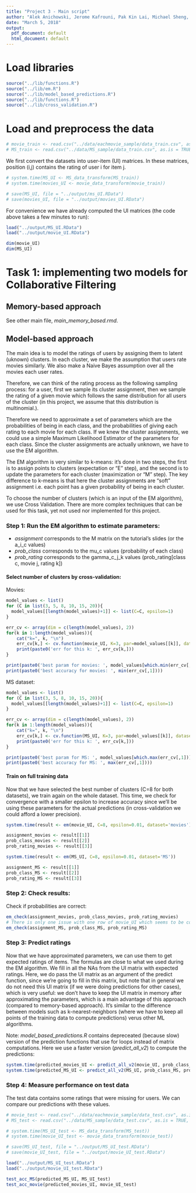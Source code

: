 ```yaml
---
title: "Project 3 - Main script"
author: "Alek Anichowski, Jerome Kafrouni, Pak Kin Lai, Michael Sheng, Chunzi Wang"
date: "March 5, 2018"
output:
  pdf_document: default
  html_document: default
---
```


# Load libraries

```r
source("../lib/functions.R")
source("../lib/em.R")
source("../lib/model_based_predictions.R")
source("../lib/functions.R")
source("../lib/cross_validation.R")
```

# Load and preprocess the data

```r
# movie_train <- read.csv("../data/eachmovie_sample/data_train.csv", as.is = TRUE, header = TRUE)
# MS_train <- read.csv("../data/MS_sample/data_train.csv", as.is = TRUE, header = TRUE)
```

We first convert the datasets into user-item (UI) matrices. In these matrices, position (i,j) contains the rating of user i for item j.

```r
# system.time(MS_UI <- MS_data_transform(MS_train))
# system.time(movies_UI <- movie_data_transform(movie_train))

# save(MS_UI, file = "../output/ms_UI.RData")
# save(movies_UI, file = "../output/movies_UI.RData")
```

For convenience we have already computed the UI matrices (the code above takes a few minutes to run):

```r
load("../output/MS_UI.RData")
load("../output/movie_UI.RData")
```


```r
dim(movie_UI)
dim(MS_UI)
```

# Task 1: implementing two models for Collaborative Filtering

## Memory-based approach

See other main file, *main_memory_based.rmd*.

## Model-based approach

The main idea is to model the ratings of users by assigning them to latent (uknown) clusters. In each cluster, we make the assumption that users rate movies similarly. We also make a Naive Bayes assumption over all the movies each user rates.

Therefore, we can think of the rating process as the following sampling process: for a user, first we sample its cluster assignment, then we sample the rating of a given movie which follows the same distribution for all users of the cluster (in this project, we assume that this distribution is multinomial.).

Therefore we need to approximate a set of parameters which are the probabilities of being in each class, and the probabilities of giving each rating to each movie for each class. If we knew the cluster assignments, we could use a simple Maximum Likelihood Estimator of the parameters for each class. Since the cluster assignments are actually unknown, we have to use the EM algorithm.

The EM algorithm is very similar to k-means: it's done in two steps, the first is to assign points to clusters (expectation or "E" step), and the second is to update the parameters for each cluster (maximization or "M" step). The key difference to k-means is that here the cluster assignments are "soft" assignment i.e. each point has a given probability of being in each cluster.

To choose the number of clusters (which is an input of the EM algorithm), we use Cross Validation. There are more complex techniques that can be used for this task, yet not used nor implemented for this project.

### Step 1: Run the EM algorithm to estimate parameters:

- *assignment* corresponds to the M matrix on the tutorial's slides (or the a_i_c values)
- *prob_class* corresponds to the mu_c values (probability of each class)
- *prob_rating* corresponds to the gamma_c_j_k values (prob_rating[class c, movie j, rating k])

#### Select number of clusters by cross-validation:

Movies:

```r
model_values <- list()
for (C in list(3, 5, 8, 10, 15, 20)){
  model_values[[length(model_values)+1]] <- list(C=C, epsilon=1)
}

err_cv <- array(dim = c(length(model_values), 2))
for(k in 1:length(model_values)){
    cat("k=", k, "\n")
    err_cv[k,] <- cv.function(movie_UI, K=3, par=model_values[[k]], dataset='movies')
    print(paste0('err for this k: ', err_cv[k,]))
}

print(paste0('best param for movies: ', model_values[which.min(err_cv[,1])]))
print(paste0('best accuracy for movies: ', min(err_cv[,1])))
```

MS dataset:

```r
model_values <- list()
for (C in list(3, 5, 8, 10, 15, 20)){
  model_values[[length(model_values)+1]] <- list(C=C, epsilon=1)
}

err_cv <- array(dim = c(length(model_values), 2))
for(k in 1:length(model_values)){
    cat("k=", k, "\n")
    err_cv[k,] <- cv.function(MS_UI, K=3, par=model_values[[k]], dataset='MS')
    print(paste0('err for this k: ', err_cv[k,]))
}

print(paste0('best param for MS: ', model_values[which.max(err_cv[,1])]))
print(paste0('best accuracy for MS: ', max(err_cv[,1])))
```

#### Train on full training data

Now that we have selected the best number of clusters (C=8 for both datasets), we train again on the whole dataset. This time, we check for convergence with a smaller epsilon to increase accuracy since we'll be using these parameters for the actual predictions (in cross-validation we could afford a lower precision).

```r
system.time(result <- em(movie_UI, C=8, epsilon=0.01, dataset='movies'))

assignment_movies <- result[[1]]
prob_class_movies <- result[[2]]
prob_rating_movies <- result[[3]]

system.time(result <- em(MS_UI, C=8, epsilon=0.01, dataset='MS'))

assignment_MS <- result[[1]]
prob_class_MS <- result[[2]]
prob_rating_MS <- result[[3]]
```

### Step 2: Check results:

Check if probabilities are correct:

```r
em_check(assignment_movies, prob_class_movies, prob_rating_movies)
# There is only one issue with one row of movie_UI which seems to be coming from the dataset.
em_check(assignment_MS, prob_class_MS, prob_rating_MS)
```

### Step 3: Predict ratings

Now that we have approximated parameters, we can use them to get expected ratings of items. The formulas are close to what we used during the EM algorithm. We fill in all the NAs from the UI matrix with expected ratings. Here, we do pass the UI matrix as an argument of the predict function, since we're going to fill in this matrix, but note that in general we do not need this UI matrix (if we were doing predictions for other cases), which is very useful: we don't have to keep the UI matrix in memory after approximating the parameters, which is a main advantage of this approach (compared to memory-based approach). It's similar to the difference between models such as k-nearest-neighbors (where we have to keep all points of the training data to compute predictions) verus other ML algorithms.

Note: *model_based_predictions.R* contains depreceated (because slow) version of the prediction functions that use for loops instead of matrix computations. Here we use a faster version (*predict_all_v2*) to compute the predictions:

```r
system.time(predicted_movies_UI <- predict_all_v2(movie_UI, prob_class_movies, prob_rating_movies, assignment_movies))
system.time(predicted_MS_UI <- predict_all_v2(MS_UI, prob_class_MS, prob_rating_MS, assignment_MS, dataset='MS'))
```

### Step 4: Measure performance on test data

The test data contains some ratings that were missing for users. We can compare our predictions with these values.

```r
# movie_test <- read.csv("../data/eachmovie_sample/data_test.csv", as.is = TRUE, header = TRUE)
# MS_test <- read.csv("../data/MS_sample/data_test.csv", as.is = TRUE, header = TRUE)
```

```r
# system.time(MS_UI_test <- MS_data_transform(MS_test))
# system.time(movie_UI_test <- movie_data_transform(movie_test))

# save(MS_UI_test, file = "../output/MS_UI_test.RData")
# save(movie_UI_test, file = "../output/movie_UI_test.RData")
```

```r
load("../output/MS_UI_test.RData")
load("../output/movie_UI_test.RData")
```

```r
test_acc_MS(predicted_MS_UI, MS_UI_test)
test_acc_movie(predicted_movies_UI, movie_UI_test)
```
